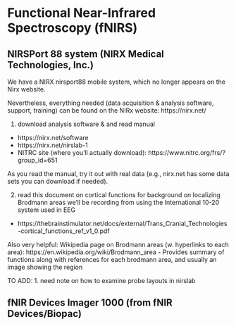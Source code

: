 # Functional Near-Infrared Spectroscopy (fNIRS)

## NIRSPort 88 system (NIRX Medical Technologies, Inc.)

We have a NIRX nirsport88 mobile system, which no longer appears on the Nirx website.

Nevertheless, everything needed (data acquisition & analysis software, support, training) can be found on the NIRx website: 
https://nirx.net/

1. download analysis software & and read manual
- https://nirx.net/software
- https://nirx.net/nirslab-1
- NITRC site (where you'll actually download): https://www.nitrc.org/frs/?group_id=651

As you read the manual, try it out with real data (e.g., nirx.net has some data sets you can download if needed).


2. read this document on cortical functions for background on localizing Brodmann areas we'll be recording from using the International 10-20 system used in EEG
- https://thebrainstimulator.net/docs/external/Trans_Cranial_Technologies-cortical_functions_ref_v1_0.pdf

Also very helpful: Wikipedia page on Brodmann areas (w. hyperlinks to each area): 
https://en.wikipedia.org/wiki/Brodmann_area
- Provides summary of functions along with references for each brodmann area, and usually an image showing the region

TO ADD:
1. need note on how to examine probe layouts in nirslab


## fNIR Devices Imager 1000 (from fNIR Devices/Biopac)


